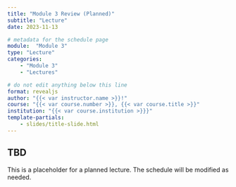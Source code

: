 ```yaml
---
title: "Module 3 Review (Planned)"
subtitle: "Lecture"
date: 2023-11-13

# metadata for the schedule page
module:  "Module 3"
type: "Lecture"
categories:
    - "Module 3"
    - "Lectures"

# do not edit anything below this line
format: revealjs
author: "{{< var instructor.name >}}!"
course: "{{< var course.number >}}, {{< var course.title >}}"
institution: "{{< var course.institution >}}}"
template-partials:
    - slides/title-slide.html
---
```


## TBD

This is a placeholder for a planned lecture.
The schedule will be modified as needed.
